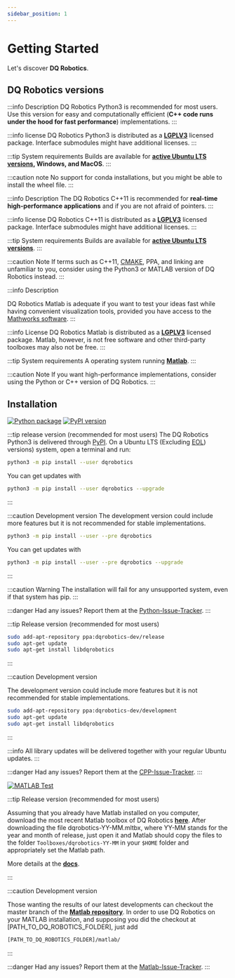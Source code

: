 ```yaml
---
sidebar_position: 1
---
```


# Getting Started

Let's discover **DQ Robotics**.

## DQ Robotics versions


<Tabs className="unique-tabs">

<TabItem value="py" label="Python">



:::info Description
DQ Robotics Python3 is recommended for most users. Use this version for easy and computationally efficient (**C++ code runs under the hood for fast performance**) implementations.
:::

:::info license
DQ Robotics Python3 is distributed as a **[LGPLV3](https://choosealicense.com/licenses/lgpl-3.0/)** licensed package. 
Interface submodules might have additional licenses.
:::

:::tip System requirements
Builds are available for **[active Ubuntu LTS versions](https://wiki.ubuntu.com/Releases), Windows, and MacOS**.
:::

:::caution note
No support for conda installations, but you might be able to install the wheel file.
:::

</TabItem>
<TabItem value="cpp" label="C++">

:::info Description
The DQ Robotics C++11 is recommended for **real-time high-performance applications** and if you are not afraid of pointers.
:::

:::info license
DQ Robotics C++11 is distributed as a **[LGPLV3](https://choosealicense.com/licenses/lgpl-3.0/)** licensed package. 
Interface submodules might have additional licenses.
:::

:::tip System requirements
Builds are available for **[active Ubuntu LTS versions](https://wiki.ubuntu.com/Releases)**.
:::

:::caution Note
If terms such as C++11, [CMAKE](https://cmake.org/), PPA, and linking are unfamiliar to you, consider using the Python3 or MATLAB version of DQ Robotics instead.
:::

</TabItem>

<TabItem value="matlab" label="Matlab">

:::info Description

DQ Robotics Matlab is adequate if you want to test your ideas fast while having convenient visualization tools, 
provided you have access to the [Mathworks software](https://www.mathworks.com/).
:::


:::info License
DQ Robotics Matlab is distributed as a **[LGPLV3](https://choosealicense.com/licenses/lgpl-3.0/)** licensed package. Matlab, however, is not free software and other third-party toolboxes may also not be free.
:::

:::tip System requirements
A operating system running **[Matlab](https://www.mathworks.com/products/matlab.html)**.
:::

:::caution Note
If you want high-performance implementations, consider using the Python or C++ version of DQ Robotics.
:::

</TabItem>
</Tabs>

## Installation

<Tabs className="unique-tabs">

<TabItem value="py" label="Python">

[![Python package](https://github.com/dqrobotics/python/actions/workflows/python_package.yml/badge.svg)](https://github.com/dqrobotics/python/actions/workflows/python_package.yml) 
[![PyPI version](https://badge.fury.io/py/dqrobotics.svg)](https://badge.fury.io/py/dqrobotics)


:::tip release version (recommended for most users)
The DQ Robotics Python3 is delivered through [PyPI](https://pypi.org/).
On a Ubuntu LTS (Excluding [EOL](https://endoflife.software/operating-systems/linux/ubuntu)) versions) system, open a terminal and run:

```bash
python3 -m pip install --user dqrobotics
```

You can get updates with

```bash
python3 -m pip install --user dqrobotics --upgrade
```
:::

:::caution Development version
The development version could include more features but it is not recommended for stable implementations.

```bash
python3 -m pip install --user --pre dqrobotics
```

You can get updates with

```bash
python3 -m pip install --user --pre dqrobotics --upgrade
``` 
:::

:::caution Warning
The installation will fail for any unsupported system, even if that system has pip.
:::

:::danger Had any issues?
Report them at the [Python-Issue-Tracker](https://github.com/dqrobotics/python/issues).
:::

</TabItem>
<TabItem value="cpp" label="C++">



:::tip Release version (recommended for most users)

```bash
sudo add-apt-repository ppa:dqrobotics-dev/release
sudo apt-get update
sudo apt-get install libdqrobotics
```
:::

:::caution Development version

The development version could include more features but it is not recommended for stable implementations. 

```bash
sudo add-apt-repository ppa:dqrobotics-dev/development
sudo apt-get update
sudo apt-get install libdqrobotics
```

:::

:::info
All library updates will be delivered together with your regular Ubuntu updates.
:::

:::danger Had any issues?
Report them at the [CPP-Issue-Tracker](https://github.com/dqrobotics/cpp/issues).
:::

</TabItem>

<TabItem value="matlab" label="Matlab">

[![MATLAB Test](https://github.com/dqrobotics/matlab/actions/workflows/matlab_test.yml/badge.svg?branch=master)](https://github.com/dqrobotics/matlab/actions/workflows/matlab_test.yml)



:::tip Release version (recommended for most users)

Assuming that you already have Matlab installed on you computer, 
download the most recent Matlab toolbox of DQ Robotics **[here](https://github.com/dqrobotics/matlab/releases/latest)**.
After downloading the file dqrobotics-YY-MM.mltbx, where YY-MM stands for the year and month of release, just open it and Matlab should copy the files to the folder `Toolboxes/dqrobotics-YY-MM` in your `$HOME` folder and appropriately set the Matlab path.

More details at the **[docs](https://dqroboticsgithubio.readthedocs.io/en/latest/installation/matlab.html#matlab-installation)**.

:::

:::caution Development version

Those wanting the results of our latest developments can checkout the master branch of the **[Matlab repository](https://github.com/dqrobotics/matlab)**.
In order to use DQ Robotics on your MATLAB installation, and supposing you did the checkout at [PATH_TO_DQ_ROBOTICS_FOLDER], just add

```bash
[PATH_TO_DQ_ROBOTICS_FOLDER]/matlab/
```
:::

:::danger Had any issues?
Report them at the [Matlab-Issue-Tracker](https://github.com/dqrobotics/matlab/issues).
:::

</TabItem>
</Tabs>





